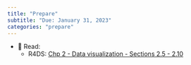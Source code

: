 ```yaml
---
title: "Prepare"
subtitle: "Due: January 31, 2023"
categories: "prepare"
---
```


-   📖 Read:
    - R4DS: [Chp 2 - Data visualization - Sections 2.5 - 2.10](https://r4ds.hadley.nz/data-visualize.html#facets)
